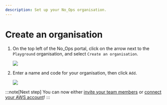 ```yaml
---
description: Set up your No_Ops organisation.
---
```



# Create an organisation

1. On the top left of the No_Ops portal, click on the arrow next to the `Playground` organisation, and select `Create an organisation`.

   <Image src="/docs/organisation/create_organisation.webp" />

2. Enter a name and code for your organisation, then click `Add`.

   <Image src="/docs/organisation/create_organisation_dialog.webp" />

:::note[Next step]
You can now either [invite your team members](./invite-team-members) or [connect your AWS account](../getting-started/connect-aws-account)!
:::
